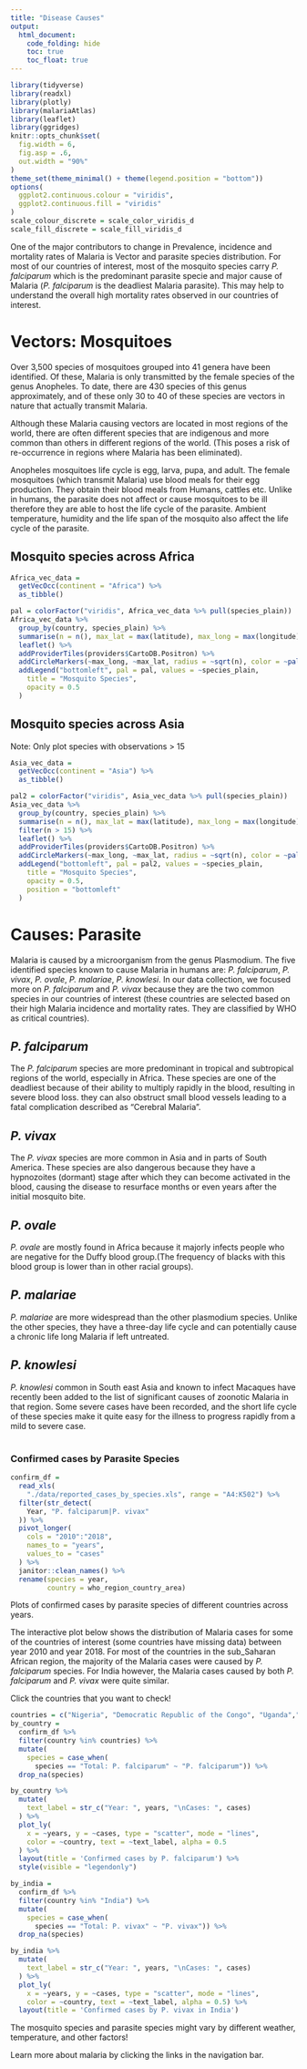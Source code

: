 ```yaml
---
title: "Disease Causes"
output: 
  html_document:
    code_folding: hide
    toc: true
    toc_float: true
---
```


```r
library(tidyverse)
library(readxl)
library(plotly)
library(malariaAtlas)
library(leaflet)
library(ggridges)
knitr::opts_chunk$set(
  fig.width = 6,
  fig.asp = .6,
  out.width = "90%"
)
theme_set(theme_minimal() + theme(legend.position = "bottom"))
options(
  ggplot2.continuous.colour = "viridis",
  ggplot2.continuous.fill = "viridis"
)
scale_colour_discrete = scale_color_viridis_d
scale_fill_discrete = scale_fill_viridis_d
```

One of the major contributors to change in Prevalence, incidence and mortality rates of Malaria is Vector and parasite species distribution. For most of our countries of interest, most of the mosquito species carry _P. falciparum_ which is the predominant parasite specie and major cause of Malaria (_P. falciparum_ is the deadliest Malaria parasite). This may help to understand the overall high mortality rates observed in our countries of interest.

# Vectors: Mosquitoes

Over 3,500 species of mosquitoes grouped into 41 genera have been identified. Of these, Malaria is only transmitted by the female species of the genus Anopheles. To date, there are 430 species of this genus approximately, and of these only 30 to 40 of these species are vectors in nature that actually transmit Malaria.

Although these Malaria causing vectors are located in most regions of the world, there are often different species that are indigenous and more common than others in different regions of the world. (This poses a risk of re-occurrence in regions where Malaria has been eliminated).


Anopheles mosquitoes life cycle is egg, larva, pupa, and adult. The female mosquitoes (which transmit Malaria) use blood meals for their egg production. They obtain their blood meals from Humans, cattles etc. Unlike in humans, the parasite does not affect or cause mosquitoes to be ill therefore they are able to host the life cycle of the parasite. Ambient temperature, humidity and the life span of the mosquito also affect the life cycle of the parasite.

## Mosquito species across Africa
```r
Africa_vec_data = 
  getVecOcc(continent = "Africa") %>% 
  as_tibble()
```

```r
pal = colorFactor("viridis", Africa_vec_data %>% pull(species_plain))
Africa_vec_data %>% 
  group_by(country, species_plain) %>% 
  summarise(n = n(), max_lat = max(latitude), max_long = max(longitude)) %>% 
  leaflet() %>% 
  addProviderTiles(providers$CartoDB.Positron) %>% 
  addCircleMarkers(~max_long, ~max_lat, radius = ~sqrt(n), color = ~pal(species_plain)) %>% 
  addLegend("bottomleft", pal = pal, values = ~species_plain,
    title = "Mosquito Species",
    opacity = 0.5
  )
```

## Mosquito species across Asia
Note: Only plot species with observations > 15
```r
Asia_vec_data = 
  getVecOcc(continent = "Asia") %>% 
  as_tibble()
```

```r
pal2 = colorFactor("viridis", Asia_vec_data %>% pull(species_plain))
Asia_vec_data %>% 
  group_by(country, species_plain) %>% 
  summarise(n = n(), max_lat = max(latitude), max_long = max(longitude)) %>% 
  filter(n > 15) %>% 
  leaflet() %>% 
  addProviderTiles(providers$CartoDB.Positron) %>% 
  addCircleMarkers(~max_long, ~max_lat, radius = ~sqrt(n), color = ~pal2(species_plain)) %>% 
  addLegend("bottomleft", pal = pal2, values = ~species_plain,
    title = "Mosquito Species",
    opacity = 0.5,
    position = "bottomleft"
  ) 
```

# Causes: Parasite {.tabset .tabfade}


Malaria is caused by a microorganism from the genus Plasmodium. The five identified species known to cause Malaria in humans are: _P. falciparum_, _P. vivax_, _P. ovale_, _P. malariae_, _P. knowlesi_. In our data collection, we focused more on _P. falciparum_ and _P. vivax_ because they are the two common species in our countries of interest (these countries are selected based on their high Malaria incidence and mortality rates. They are classified by WHO as critical countries).

## _P. falciparum_

The _P. falciparum_ species are more predominant in tropical and subtropical regions of the world, especially in Africa. These species are one of the deadliest because of their ability to multiply rapidly in the blood, resulting in severe blood loss. they can also obstruct small blood vessels leading to a fatal complication described as "Cerebral Malaria".

## _P. vivax_

The _P. vivax_ species are more common in Asia and in parts of South America. These species are also dangerous because they have a hypnozoites (dormant) stage after which they can become activated in the blood, causing the disease to resurface months or even years after the initial mosquito bite. 

## _P. ovale_

_P. ovale_ are mostly found in Africa because it majorly infects people who are negative for the Duffy blood group.(The frequency of blacks with this blood group is lower than in other racial groups).

## _P. malariae_

_P. malariae_ are more widespread than the other plasmodium species. Unlike the other species, they have a three-day life cycle and can potentially cause a chronic life long Malaria if left untreated.

## _P. knowlesi_

_P. knowlesi_ common in South east Asia and known to infect Macaques have recently been added to the list of significant causes of zoonotic Malaria in that region. Some severe cases have been recorded, and the short life cycle of these species make it quite easy for the illness to progress rapidly from a mild to severe case.

#

### Confirmed cases by Parasite Species

```r
confirm_df = 
  read_xls(
    "./data/reported_cases_by_species.xls", range = "A4:K502") %>% 
  filter(str_detect(
    Year, "P. falciparum|P. vivax"
  )) %>% 
  pivot_longer(
    cols = "2010":"2018",
    names_to = "years",
    values_to = "cases"
  ) %>% 
  janitor::clean_names() %>% 
  rename(species = year,
         country = who_region_country_area)
```

Plots of confirmed cases by parasite species of different countries across years.  


The interactive plot below shows the distribution of Malaria cases for some of the countries of interest (some countries have missing data) between year 2010 and year 2018. For most of the countries in the sub_Saharan African region, the majority of the Malaria cases were caused by _P. falciparum_ species. For India however, the Malaria cases caused by both _P. falciparum_ and _P. vivax_ were quite similar.  


Click the countries that you want to check!
```r
countries = c("Nigeria", "Democratic Republic of the Congo", "Uganda","Mozambique", "Côte d'Ivoire", "Niger", "Burkina Faso", "Mali", "Angola", "United Republic of Tanzania", "India", "Ghana", "Cameroon", "Rwanda", "Benin", "Malawi", "Kenya", "Guinea", "Burundi")
by_country = 
  confirm_df %>% 
  filter(country %in% countries) %>% 
  mutate(  
    species = case_when(
      species == "Total: P. falciparum" ~ "P. falciparum")) %>% 
  drop_na(species)
```


```r
by_country %>% 
  mutate(
    text_label = str_c("Year: ", years, "\nCases: ", cases)
  ) %>% 
  plot_ly(
    x = ~years, y = ~cases, type = "scatter", mode = "lines",
    color = ~country, text = ~text_label, alpha = 0.5
  ) %>% 
  layout(title = 'Confirmed cases by P. falciparum') %>% 
  style(visible = "legendonly")
```

```r
by_india = 
  confirm_df %>% 
  filter(country %in% "India") %>% 
  mutate(  
    species = case_when(
      species == "Total: P. vivax" ~ "P. vivax")) %>% 
  drop_na(species)
```

```r
by_india %>% 
  mutate(
    text_label = str_c("Year: ", years, "\nCases: ", cases)
  ) %>% 
  plot_ly(
    x = ~years, y = ~cases, type = "scatter", mode = "lines",
    color = ~country, text = ~text_label, alpha = 0.5) %>% 
  layout(title = 'Confirmed cases by P. vivax in India')
```

The mosquito species and parasite species might vary by different weather, temperature, and other factors!

Learn more about malaria by clicking the links in the navigation bar.